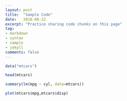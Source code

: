 ```yaml
---
layout: post
title:  "Sample Code"
date:   2018-08-22
excerpt: "Practice sharing code chunks on this page"
tag:
- markdown 
- syntax
- sample
- jekyll
comments: false
---
```


```r

data("mtcars")

head(mtcars)


```

```r
summary(lm(mpg ~ cyl, data=mtcars))

```


```r
plot(mtcars$mpg,mtcars$disp)
```

